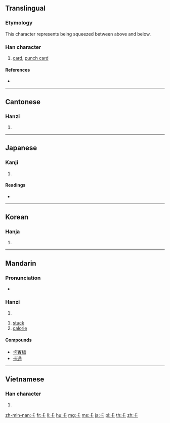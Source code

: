 ==Translingual==

===Etymology===
This character represents being squeezed between above and below.

===Han character===
{{Han char|rn=25|rad=卜|as=03|sn=5|four=2123<sub>1</sub>|canj=卜一卜 (YMY)|ids=⿱[[上]][[卜]]}}

# [[card]], [[punch card]]

====References====
* {{Han ref|kx=0158.010|dkj=02781|dj=0362.010|hdz=10092.040|uh=5361|ud=21345|bh=A564|bd=42340}}

----

==Cantonese==

===Hanzi===
{{yue-hanzi|jyut=|y=ka1, ka2}}

# {{defn|lang=yue|sort=卜03}}

----

==Japanese==

===Kanji===
{{ja-kanji|grade=|rs=卜03}}

# {{defn|lang=ja|sort=卜03}}

====Readings====
* {{ja-readings|on=[[さふ]] (safu), [[さ]] (sa), [[か]] (ka), [[ぞう]] (zō), [[そう]] (sō)|kun=}}

----

==Korean==

===Hanja===
{{ko-hanja|hangeul=잡|rv=jap|mr=chap}}

# {{defn|lang=ko|sort=卜03}}

----

==Mandarin==

===Pronunciation===
* {{audio|Zh-ka.ogg|Audio}}

===Hanzi===
{{cmn-hanzi|pin=[[kǎ]] ([[ka3]]), [[qiǎ]] ([[qia3]])|wg=k'a<sup>3</sup>, ch'ia<sup>3</sup>}}

# {{defn|lang=cmn|sort=卜03}}

# [[stuck]]
# [[calorie]]

====Compounds====
* [[卡賓槍]]
* [[卡通]]

----

==Vietnamese==

===Han character===
{{vi-hantu|[[tạp]], [[ca]]|rs=卜03}}

# {{defn|lang=vi|sort=卜03}}

[[zh-min-nan:卡]]
[[fr:卡]]
[[li:卡]]
[[hu:卡]]
[[mg:卡]]
[[ms:卡]]
[[ja:卡]]
[[pl:卡]]
[[th:卡]]
[[zh:卡]]